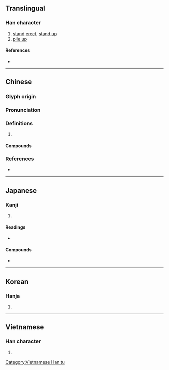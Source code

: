 {{character info/new}}
==Translingual==

===Han character===
{{Han char|rn=46|rad=山|as=06|sn=9|four=24741|canj=UGDI|ids=⿰山寺}}

# [[stand]] [[erect]], [[stand up]]
# [[pile up]]

====References====
* {{Han ref|kx=0311.010|dkj=08053|dj=0611.010|hdz=10769.120|uh=5CD9|ud=23769|bh=ABCF|bd=43983}}

----

==Chinese==
{{zh-forms}}

===Glyph origin===
{{Han etym}}

===Pronunciation===
{{zh-pron
|m=zhì
|c=ci5,zi6,si6
|mc=y
|oc=y
|cat=
}}
{{zh-attn-split}}

===Definitions===
{{zh-hanzi}}

# {{rfdef|zh}}

====Compounds====
{{zh-der|峙積|峙立|川渟嶽峙|嶽峙淵渟|山峙淵渟|對峙|淵渟岳峙|獨峙|棋峙|聳峙|鸞停鵠峙|鴟峙|竦峙|鼎峙|鸞鵠停峙}}

===References===
* {{R:yue:mfccd}}

----

==Japanese==

===Kanji===
{{ja-kanji|grade=|rs=山06}}

# {{defn|lang=ja|sort=山06}}

====Readings====
* {{ja-readings|on=[[じ]] (ji)|kun=[[そばだつ]] (sobadatsu)}}

====Compounds====
* {{ja-r|対峙|たいじ}}

----

==Korean==

===Hanja===
{{ko-hanja|hangeul=치|rv=chi|mr=ch'i}}

# {{defn|lang=ko|sort=山06}}

----

==Vietnamese==

===Han character===
{{vi-readings|rs=山06|hanviet=[[trĩ]], [[trì]]}}

# {{defn|lang=vi|sort=山06}}

[[Category:Vietnamese Han tu]]